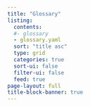 ```yaml
---
title: "Glossary"
listing:
  contents: 
  #- glossary
  - glossary.yaml
  sort: "title asc"
  type: grid
  categories: true
  sort-ui: false
  filter-ui: false
  feed: true
page-layout: full
title-block-banner: true
---
```



